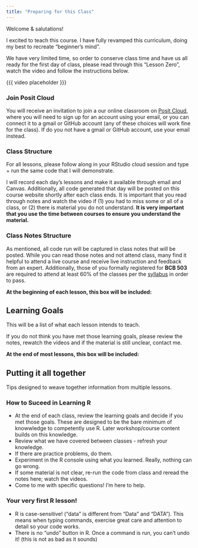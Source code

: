 ```yaml
---
title: "Preparing for this Class"
---
```


Welcome & salutations!

I excited to teach this course. I have fully revamped this curriculum, doing my best to recreate "beginner's mind". 

We have very limited time, so order to conserve class time and have us all ready for the first day of class, please read through this "Lesson Zero", watch the video and follow the instructions below.  

{{{ video placeholder }}}

### Join Posit Cloud

You will receive an invitation to join a our online classroom on [Posit Cloud](https://login.posit.cloud/login), where you will need to sign up for an account using your email, or you can connect it to a gmail or GitHub account (any of these choices will work fine for the class). If do you not have a gmail or GitHub account, use your email instead. 

### Class Structure

For all lessons, please follow along in your RStudio cloud session and type + run the same code that I will demonstrate. 

I will record each day's lessons and make it available through email and Canvas. Additionally, all code generated that day will be posted on this course website shortly after each class ends. It is important that you read through notes and watch the video if (1) you had to miss some or all of a class, or (2) there is material you do not understand. **It is very important that you use the time between courses to ensure you understand the material.**

### Class Notes Structure 

As mentioned, all code run will be captured in class notes that will be posted. While you can read those notes and not attend class, many find it helpful to attend a live course and receive live instruction and feedback from an expert. Additionally, those of you formally registered for **BCB 503** are required to attend at least 60% of the classes per the [syllabus](../syllabus.qmd) in order to pass. 

**At the beginning of each lesson, this box will be included:**

::: {.callout-caution collapse="false"}
## Learning Goals

This will be a list of what each lesson intends to teach. 

If you do not think you have met those learning goals, please review the notes, rewatch the videos and if the material is still unclear, contact me.  
:::

**At the end of most lessons, this box will be included:**

::: {.callout-tip}
## Putting it all together

Tips designed to weave together information from multiple lessons. 
:::

### How to Suceed in Learning R

- At the end of each class, review the learning goals and decide if you met those goals. These are designed to be the bare minimum of knowwledge to competently use R. Later workshop/course content builds on this knowledge.  
- Review what we have covered between classes - refresh your knowledge. 
- If there are practice problems, do them. 
- Experiment in the R console using what you learned. Really, nothing can go wrong. 
- If some material is not clear, re-run the code from class and reread the notes here; watch the videos. 
- Come to me with specific questions! I’m here to help. 

### Your very first R lesson!

* R is case-sensitive! ("data" is different from "Data" and "DATA"). This means when typing commands, exercise great care and attention to detail so your code works. 
* There is no "undo" button in R. Once a command is run, you can't undo it! (this is not as bad as it sounds)

